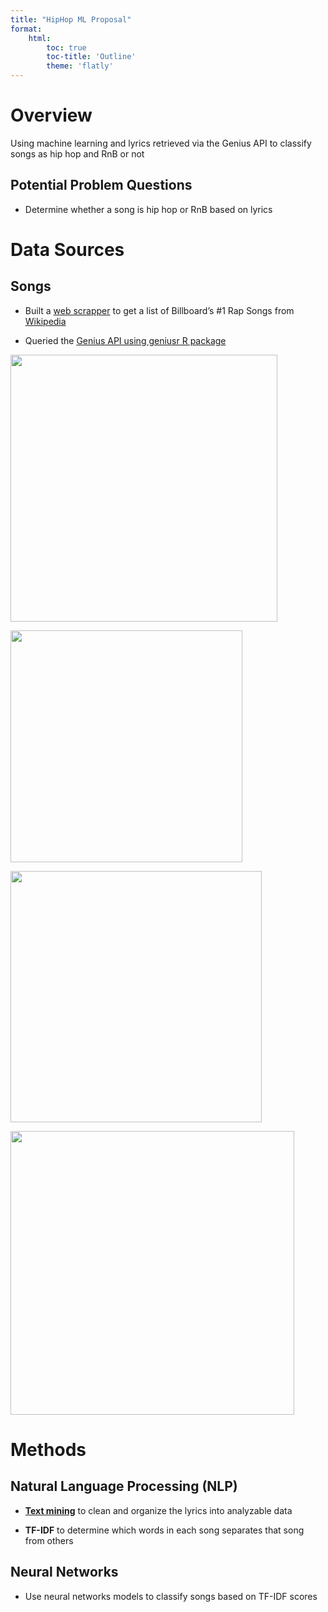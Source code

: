 ```yaml
---
title: "HipHop ML Proposal"
format:
    html: 
        toc: true
        toc-title: 'Outline'
        theme: 'flatly'
---
```


# Overview

Using machine learning and lyrics retrieved via the Genius API to classify songs as hip hop and RnB or not

## Potential Problem Questions

-   Determine whether a song is hip hop or RnB based on lyrics

# Data Sources

## Songs

-   Built a [web scrapper](analysis/wiki_scrapper.html) to get a list of Billboard's #1 Rap Songs from [Wikipedia](https://en.wikipedia.org/wiki/List_of_Billboard_number-one_rap_singles_of_the_1980s_and_1990s)

-   Queried the [Genius API using geniusr R package](analysis/genius_api.html)

::: {.column-screen-inset layout-ncol="4"}
![](imgs/envogue.jpeg){fig-align="center" width="427"}

![](imgs/Salt-N-Pepa-1000.jpg){fig-align="center" width="371"}

![](imgs/destinys_child.jpeg){fig-align="center" width="402"}

![](imgs/City-Girls.jpg){fig-align="center" width="454"}
:::

# Methods

## Natural Language Processing (NLP)

-   [**Text mining**](analysis/text_mining.html) to clean and organize the lyrics into analyzable data

-   **TF-IDF** to determine which words in each song separates that song from others

## Neural Networks

-   Use neural networks models to classify songs based on TF-IDF scores
